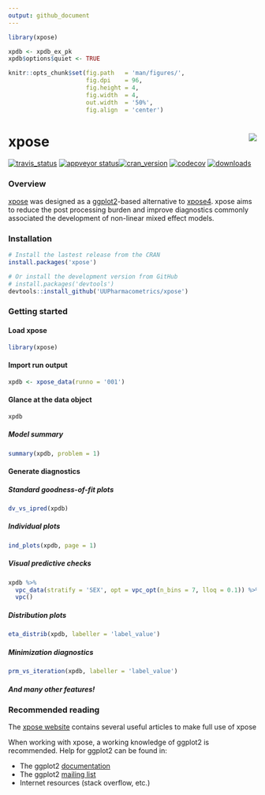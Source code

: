 ```yaml
---
output: github_document
---
```


<!-- README.md is generated from README.Rmd. Please edit that file -->

```r
library(xpose)

xpdb <- xpdb_ex_pk
xpdb$options$quiet <- TRUE

knitr::opts_chunk$set(fig.path   = 'man/figures/', 
                      fig.dpi    = 96,
                      fig.height = 4, 
                      fig.width  = 4, 
                      out.width  = '50%', 
                      fig.align  = 'center')
```

# xpose <a href="https://UUPharmacometrics.github.io/xpose/"><img src="man/figures/logo.png" align="right" /></a>

[![travis_status](https://travis-ci.org/UUPharmacometrics/xpose.svg?branch=master)](https://travis-ci.org/UUPharmacometrics/xpose)
[![appveyor status](https://ci.appveyor.com/api/projects/status/f6k09rf2cfi3vcs2?svg=true)](https://ci.appveyor.com/project/guiastrennec/xpose)[![cran_version](http://www.r-pkg.org/badges/version/xpose)]()
[![codecov](https://codecov.io/gh/UUPharmacometrics/xpose/branch/master/graph/badge.svg)](https://codecov.io/gh/UUPharmacometrics/xpose)
[![downloads](https://cranlogs.r-pkg.org/badges/grand-total/xpose)](http://cran.rstudio.com/web/packages/xpose/index.html)

### Overview
[xpose](https://UUPharmacometrics.github.io/xpose/) was designed as a [ggplot2](https://github.com/tidyverse/ggplot2)-based alternative to [xpose4](http://xpose.sourceforge.net). xpose aims to reduce the post processing burden and improve diagnostics commonly associated the development of non-linear mixed effect models.


### Installation
``` r
# Install the lastest release from the CRAN
install.packages('xpose')

# Or install the development version from GitHub
# install.packages('devtools')
devtools::install_github('UUPharmacometrics/xpose')
```


### Getting started

#### Load xpose
``` r
library(xpose)
```

#### Import run output
``` r
xpdb <- xpose_data(runno = '001')
```

#### Glance at the data object
```r
xpdb
```

##### Model summary
```r
summary(xpdb, problem = 1)
```

#### Generate diagnostics
##### Standard goodness-of-fit plots
```r
dv_vs_ipred(xpdb)
```

##### Individual plots
```r
ind_plots(xpdb, page = 1)
```

##### Visual predictive checks
```r
xpdb %>% 
  vpc_data(stratify = 'SEX', opt = vpc_opt(n_bins = 7, lloq = 0.1)) %>% 
  vpc()
```

##### Distribution plots
```r
eta_distrib(xpdb, labeller = 'label_value')
```

##### Minimization diagnostics
```r
prm_vs_iteration(xpdb, labeller = 'label_value')
```

##### And many other features!

### Recommended reading
The [xpose website](https://UUPharmacometrics.github.io/xpose/) contains several useful articles to make full use of xpose

When working with xpose, a working knowledge of ggplot2 is recommended. Help for ggplot2 can be found in:

- The ggplot2 [documentation](http://docs.ggplot2.org/current/)
- The ggplot2 [mailing list](https://groups.google.com/forum/?fromgroups#!forum/ggplot2)
- Internet resources (stack overflow, etc.)
